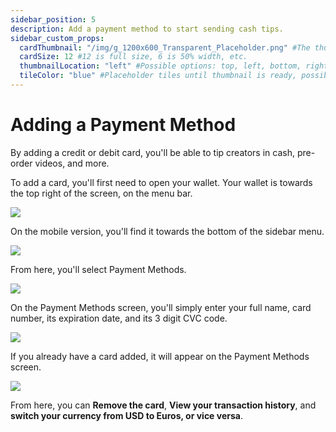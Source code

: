 ---
sidebar_position: 5
description: Add a payment method to start sending cash tips.
sidebar_custom_props:
  cardThumbnail: "/img/g_1200x600_Transparent_Placeholder.png" #The thumbnail on the category card.
  cardSize: 12 #12 is full size, 6 is 50% width, etc.
  thumbnailLocation: "left" #Possible options: top, left, bottom, right, none
  tileColor: "blue" #Placeholder tiles until thumbnail is ready, possible options: blue, cream, darkpurple, lightpurple, mauve, orange, pink, none
---

# Adding a Payment Method

By adding a credit or debit card, you'll be able to tip creators in cash, pre-order videos, and more.

To add a card, you'll first need to open your wallet. Your wallet is towards the top right of the screen, on the menu bar.

![](https://i.imgur.com/RUtD2EO.jpg)

On the mobile version, you'll find it towards the bottom of the sidebar menu.

![](https://i.imgur.com/7Vq2b1a.png)


From here, you'll select Payment Methods.

![](https://i.imgur.com/Ph24glk.png)

On the Payment Methods screen, you'll simply enter your full name, card number, its expiration date, and its 3 digit CVC code.

![](https://i.imgur.com/rmYEuMt.png)

If you already have a card added, it will appear on the Payment Methods screen.

![](https://i.imgur.com/pUuzmPC.png)

From here, you can **Remove the card**, **View your transaction history**, and **switch your currency from USD to Euros, or vice versa**.